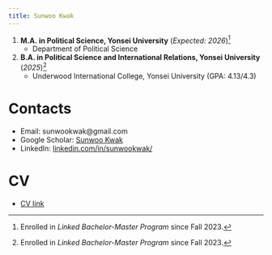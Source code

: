 ```yaml
---
title: Sunwoo Kwak
---
```


1. **M.A. in Political Science, Yonsei University** (*Expected: 2026*)[^fn.250223.172756]
    - Department of Political Science  

2. **B.A. in Political Science and International Relations, Yonsei University** (*2025*)[^fn.250223.172756]
    - Underwood International College, Yonsei University (GPA: 4.13/4.3)

# Contacts
- Email: sunwookwak@gmail.com
- Google Scholar: [Sunwoo Kwak](https://scholar.google.com/citations?user=c22rzSYAAAAJ&hl=en)
- LinkedIn: [linkedin.com/in/sunwookwak/](https://www.linkedin.com/in/sunwookwak/)

# CV
- [CV link](https://sunwookwak-polisci.github.io/sunwookwak-polisci/CV.html)




[^fn.250223.172756]: Enrolled in *Linked Bachelor-Master Program* since Fall 2023.